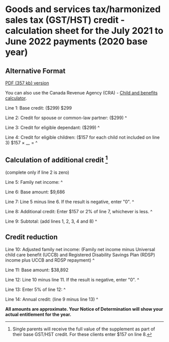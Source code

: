 # Goods and services tax/harmonized sales tax (GST/HST) credit - calculation sheet for the July 2021 to June 2022 payments (2020 base year)

## Alternative Format

[PDF (357 kb) version](/content/dam/cra-arc/serv-info/benefits/gstcclc20-eng.pdf)

You can also use the Canada Revenue Agency (CRA) - [Child and benefits calculator](/en/revenue-agency/services/child-family-benefits/child-family-benefits-calculator.html).

Line 1: Base credit: ($299) $299

Line 2: Credit for spouse or common-law partner: ($299) ^

Line 3: Credit for eligible dependant: ($299) ^

Line 4: Credit for eligible children: ($157 for each child not included on line 3) $157 × \__\__ = ^

## Calculation of additional credit [^1]

(complete only if line 2 is zero)

Line 5: Family net income: ^

Line 6: Base amount: $9,686

Line 7: Line 5 minus line 6. If the result is negative, enter "0". ^

Line 8: Additional credit: Enter $157 or 2% of line 7, whichever is less. ^

Line 9: Subtotal: (add lines 1, 2, 3, 4 and 8) ^

## Credit reduction

Line 10: Adjusted family net income: (Family net income minus Universal child care benefit (UCCB) and Registered Disability Savings Plan (RDSP) income plus UCCB and RDSP repayment) ^

Line 11: Base amount: $38,892

Line 12: Line 10 minus line 11. If the result is negative, enter "0". ^

Line 13: Enter 5% of line 12: ^

Line 14: Annual credit: (line 9 minus line 13) ^

**All amounts are approximate. Your Notice of Determination will show your actual entitlement for the year.**

[^1]: Single parents will receive the full value of the supplement as part of their base GST/HST credit. For these clients enter $157 on line 8.
